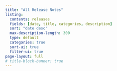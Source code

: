 ```yaml
---
title: "All Release Notes"
listing:
  contents: releases
  fields: [date, title, categories, description]
  sort: "date desc"
  max-description-length: 300
  type: default
  categories: true
  sort-ui: true
  filter-ui: true
page-layout: full
# title-block-banner: true
---
```

